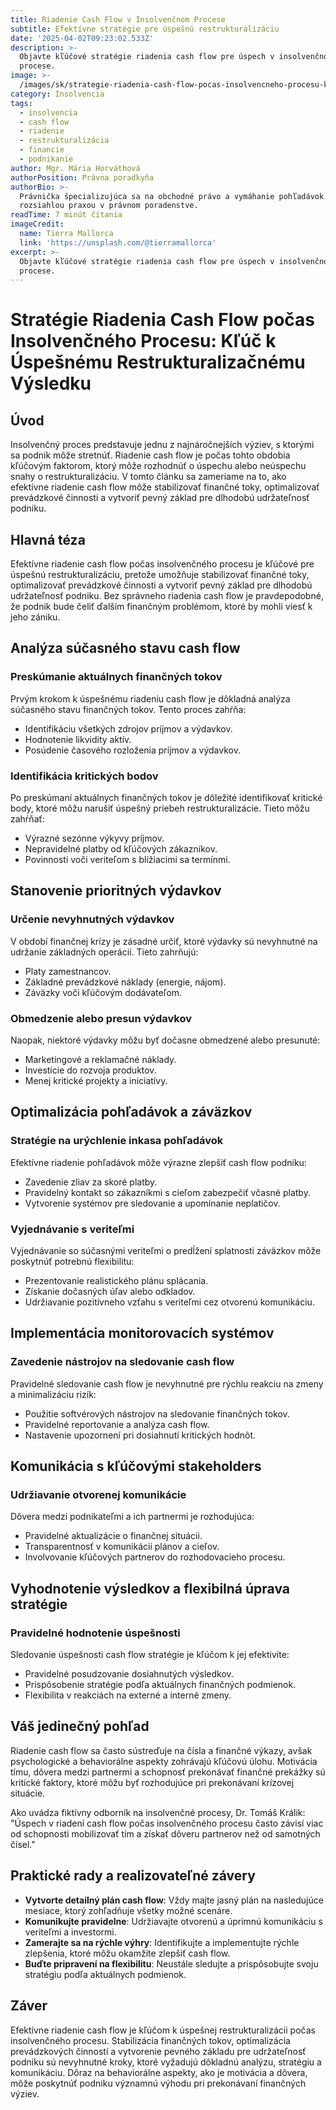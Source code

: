 ```yaml
---
title: Riadenie Cash Flow v Insolvenčnom Procese
subtitle: Efektívne stratégie pre úspešnú restrukturalizáciu
date: '2025-04-02T09:23:02.533Z'
description: >-
  Objavte kľúčové stratégie riadenia cash flow pre úspech v insolvenčnom
  procese.
image: >-
  /images/sk/strategie-riadenia-cash-flow-pocas-insolvencneho-procesu-kluc-k-uspesnemu-restrukturalizacnemu-vysledku-1743499382307.jpg
category: Insolvencia
tags:
  - insolvencia
  - cash flow
  - riadenie
  - restrukturalizácia
  - financie
  - podnikanie
author: Mgr. Mária Horváthová
authorPosition: Právna poradkyňa
authorBio: >-
  Právnička špecializujúca sa na obchodné právo a vymáhanie pohľadávok s
  rozsiahlou praxou v právnom poradenstve.
readTime: 7 minút čítania
imageCredit:
  name: Tierra Mallorca
  link: 'https://unsplash.com/@tierramallorca'
excerpt: >-
  Objavte kľúčové stratégie riadenia cash flow pre úspech v insolvenčnom
  procese.
---
```

# Stratégie Riadenia Cash Flow počas Insolvenčného Procesu: Kľúč k Úspešnému Restrukturalizačnému Výsledku

## Úvod

Insolvenčný proces predstavuje jednu z najnáročnejších výziev, s ktorými sa podnik môže stretnúť. Riadenie cash flow je počas tohto obdobia kľúčovým faktorom, ktorý môže rozhodnúť o úspechu alebo neúspechu snahy o restrukturalizáciu. V tomto článku sa zameriame na to, ako efektívne riadenie cash flow môže stabilizovať finančné toky, optimalizovať prevádzkové činnosti a vytvoriť pevný základ pre dlhodobú udržateľnosť podniku.

## Hlavná téza

Efektívne riadenie cash flow počas insolvenčného procesu je kľúčové pre úspešnú restrukturalizáciu, pretože umožňuje stabilizovať finančné toky, optimalizovať prevádzkové činnosti a vytvoriť pevný základ pre dlhodobú udržateľnosť podniku. Bez správneho riadenia cash flow je pravdepodobné, že podnik bude čeliť ďalším finančným problémom, ktoré by mohli viesť k jeho zániku.

## Analýza súčasného stavu cash flow

### Preskúmanie aktuálnych finančných tokov

Prvým krokom k úspešnému riadeniu cash flow je dôkladná analýza súčasného stavu finančných tokov. Tento proces zahŕňa:

- Identifikáciu všetkých zdrojov príjmov a výdavkov.
- Hodnotenie likvidity aktív.
- Posúdenie časového rozloženia príjmov a výdavkov.

### Identifikácia kritických bodov

Po preskúmaní aktuálnych finančných tokov je dôležité identifikovať kritické body, ktoré môžu narušiť úspešný priebeh restrukturalizácie. Tieto môžu zahŕňať:

- Výrazné sezónne výkyvy príjmov.
- Nepravidelné platby od kľúčových zákazníkov.
- Povinnosti voči veriteľom s blížiacimi sa termínmi.

## Stanovenie prioritných výdavkov

### Určenie nevyhnutných výdavkov

V období finančnej krízy je zásadné určiť, ktoré výdavky sú nevyhnutné na udržanie základných operácií. Tieto zahrňujú:

- Platy zamestnancov.
- Základné prevádzkové náklady (energie, nájom).
- Záväzky voči kľúčovým dodávateľom.

### Obmedzenie alebo presun výdavkov

Naopak, niektoré výdavky môžu byť dočasne obmedzené alebo presunuté:

- Marketingové a reklamačné náklady.
- Investície do rozvoja produktov.
- Menej kritické projekty a iniciatívy.

## Optimalizácia pohľadávok a záväzkov

### Stratégie na urýchlenie inkasa pohľadávok

Efektívne riadenie pohľadávok môže výrazne zlepšiť cash flow podniku:

- Zavedenie zliav za skoré platby.
- Pravidelný kontakt so zákazníkmi s cieľom zabezpečiť včasné platby.
- Vytvorenie systémov pre sledovanie a upomínanie neplatičov.

### Vyjednávanie s veriteľmi

Vyjednávanie so súčasnými veriteľmi o predĺžení splatnosti záväzkov môže poskytnúť potrebnú flexibilitu:

- Prezentovanie realistického plánu splácania.
- Získanie dočasných úľav alebo odkladov.
- Udržiavanie pozitívneho vzťahu s veriteľmi cez otvorenú komunikáciu.

## Implementácia monitorovacích systémov

### Zavedenie nástrojov na sledovanie cash flow

Pravidelné sledovanie cash flow je nevyhnutné pre rýchlu reakciu na zmeny a minimalizáciu rizík:

- Použitie softvérových nástrojov na sledovanie finančných tokov.
- Pravidelné reportovanie a analýza cash flow.
- Nastavenie upozornení pri dosiahnutí kritických hodnôt.

## Komunikácia s kľúčovými stakeholders

### Udržiavanie otvorenej komunikácie

Dôvera medzi podnikateľmi a ich partnermi je rozhodujúca:

- Pravidelné aktualizácie o finančnej situácii.
- Transparentnosť v komunikácii plánov a cieľov.
- Involvovanie kľúčových partnerov do rozhodovacieho procesu.

## Vyhodnotenie výsledkov a flexibilná úprava stratégie

### Pravidelné hodnotenie úspešnosti

Sledovanie úspešnosti cash flow stratégie je kľúčom k jej efektivite:

- Pravidelné posudzovanie dosiahnutých výsledkov.
- Prispôsobenie stratégie podľa aktuálnych finančných podmienok.
- Flexibilita v reakciách na externé a interné zmeny.

## Váš jedinečný pohľad

Riadenie cash flow sa často sústreďuje na čísla a finančné výkazy, avšak psychologické a behaviorálne aspekty zohrávajú kľúčovú úlohu. Motivácia tímu, dôvera medzi partnermi a schopnosť prekonávať finančné prekážky sú kritické faktory, ktoré môžu byť rozhodujúce pri prekonávaní krízovej situácie.

Ako uvádza fiktívny odborník na insolvenčné procesy, Dr. Tomáš Králik: "Úspech v riadení cash flow počas insolvenčného procesu často závisí viac od schopnosti mobilizovať tím a získať dôveru partnerov než od samotných čísel."

## Praktické rady a realizovateľné závery

- **Vytvorte detailný plán cash flow**: Vždy majte jasný plán na nasledujúce mesiace, ktorý zohľadňuje všetky možné scenáre.
- **Komunikujte pravidelne**: Udržiavajte otvorenú a úprimnú komunikáciu s veriteľmi a investormi.
- **Zamerajte sa na rýchle výhry**: Identifikujte a implementujte rýchle zlepšenia, ktoré môžu okamžite zlepšiť cash flow.
- **Buďte pripravení na flexibilitu**: Neustále sledujte a prispôsobujte svoju stratégiu podľa aktuálnych podmienok.

## Záver

Efektívne riadenie cash flow je kľúčom k úspešnej restrukturalizácii počas insolvenčného procesu. Stabilizácia finančných tokov, optimalizácia prevádzkových činností a vytvorenie pevného základu pre udržateľnosť podniku sú nevyhnutné kroky, ktoré vyžadujú dôkladnú analýzu, stratégiu a komunikáciu. Dôraz na behaviorálne aspekty, ako je motivácia a dôvera, môže poskytnúť podniku významnú výhodu pri prekonávaní finančných výziev.
